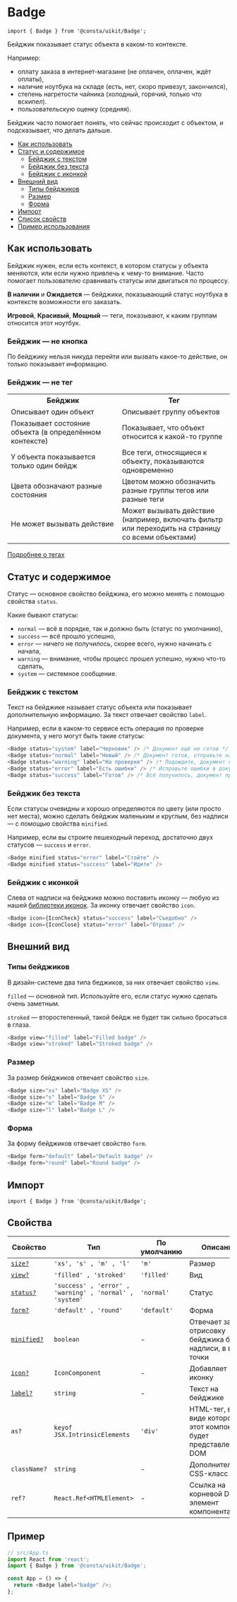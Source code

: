 
<!--info
description: Бейджик. Показывает статус процесса.
-->

# Badge

```tsx
import { Badge } from '@consta/uikit/Badge';
```

Бейджик показывает статус объекта в каком-то контексте.

Например:

- оплату заказа в интернет-магазине (не оплачен, оплачен, ждёт оплаты),
- наличие ноутбука на складе (есть, нет, скоро привезут, закончился),
- степень нагретости чайника (холодный, горячий, только что вскипел).
- пользовательскую оценку (средняя).

Бейджик часто помогает понять, что сейчас происходит с объектом, и подсказывает, что делать дальше.

- [Как использовать](#как-использовать)
- [Статус и содержимое](#статус-и-содержимое)
  - [Бейджик с текстом](#бейджик-с-текстом)
  - [Бейджик без текста](#бейджик-без-текста)
  - [Бейджик с иконкой](#бейджик-с-иконкой)
- [Внешний вид](#внешний-вид)
  - [Типы бейджиков](#типы-бейджиков)
  - [Размер](#размер)
  - [Форма](#форма)
- [Импорт](#импорт)
- [Список свойств](#свойства)
- [Пример использования](#пример)

## Как использовать

Бейджик нужен, если есть контекст, в котором статусы у объекта меняются,
или если нужно привлечь к чему-то внимание.
Часто помогает пользователю сравнивать статусы или двигаться по процессу.

<BadgeExampleUse />

**В наличии** и **Ожидается** — бейджики, показывающий статус ноутбука в контексте
возможности его заказать.

**Игровой**, **Красивый**, **Мощный** — теги, показывают, к каким группам относится этот ноутбук.

### Бейджик — не кнопка

По бейджику нельзя никуда перейти или вызвать какое-то действие,
он только показывает информацию.

### Бейджик — не тег

<table>
  <tr>
    <th width="50%">Бейджик</th>
    <th>Тег</th>
  </tr>
  <tr>
    <td>Описывает один объект</td>
    <td>Описывает группу объектов</td>
  </tr>
  <tr>
    <td>Показывает состояние объекта (в определённом контексте)</td>
    <td>Показывает, что объект относится к какой-то группе</td>
  </tr>
  <tr>
    <td>У объекта показывается только один бейдж</td>
    <td>Все теги, относящиеся к объекту, показываются одновременно</td>
  </tr>
  <tr>
    <td>Цвета обозначают разные состояния</td>
    <td>Цветом можно обозначить разные группы тегов или разные теги</td>
  </tr>
  <tr>
    <td>Не может вызывать действие</td>
    <td>
      Может вызывать действие (например, включать фильтр или переходить на страницу со всеми
      объектами)
    </td>
  </tr>
</table>

[Подробнее о тегах](?path=/docs/components-tag--playground)

## Статус и содержимое

Статус — основное свойство бейджика, его можно менять с помощью свойства `status`.

Какие бывают статусы:

- `normal` — всё в порядке, так и должно быть (статус по умолчанию),
- `success` — всё прошло успешно,
- `error` — ничего не получилось, скорее всего, нужно начинать с начала,
- `warning` — внимание, чтобы процесс прошел успешно, нужно что-то сделать,
- `system` — системное сообщение.

### Бейджик с текстом

Текст на бейджике называет статус объекта или показывает дополнительную информацию. За текст отвечает свойство `label`.

Например, если в каком-то сервисе есть операция по проверке документа,
у него могут быть такие статусы:

```ts
<Badge status="system" label="Черновик" /> /* Документ ещё не готов */
<Badge status="normal" label="Новый" /> /* Документ готов, отправьте на проверку */
<Badge status="warning" label="На проверке" /> /* Подождите, документ проверяется */
<Badge status="error" label="Есть ошибки" /> /* Исправьте ошибки в документе */
<Badge status="success" label="Готов" /> /* Всё получилось, документ проверен  */
```

<BadgeExampleStatus />

### Бейджик без текста

Если статусы очевидны и хорошо определяются по цвету (или просто нет места), можно
сделать бейджик маленьким и круглым, без надписи — с помощью свойства `minified`.

Например, если вы строите пешеходный переход, достаточно двух статусов — `success` и `error`.

```ts
<Badge minified status="error" label="Стойте" />
<Badge minified status="success" label="Идите" />
```

<BadgeExampleMinified />

### Бейджик с иконкой

Слева от надписи на бейджике можно поставить иконку — любую из нашей [библиотеки
иконок](?path=/story/components-icons--playground). За иконку отвечает свойство `icon`.

```ts
<Badge icon={IconCheck} status="success" label="Съедобно" />
<Badge icon={IconClose} status="error" label="Отрава" />
```

<BadgeExampleIcon />

## Внешний вид

### Типы бейджиков

В дизайн-системе два типа беджиков, за них отвечает свойство `view`.

`filled` — основной тип. Используйте его, если статус нужно сделать очень заметным.

`stroked` — второстепенный, такой бейдж не будет так сильно бросаться в глаза.

```ts
<Badge view="filled" label="Filled badge" />
<Badge view="stroked" label="Stroked badge" />
```

<BadgeExampleView />

### Размер

За размер бейджиков отвечает свойство `size`.

```ts
<Badge size="xs" label="Badge XS" />
<Badge size="s" label="Badge S" />
<Badge size="m" label="Badge M" />
<Badge size="l" label="Badge L" />
```

<BadgeExampleSize />

### Форма

За форму бейджиков отвечает свойство `form`.

```ts
<Badge form="default" label="Default badge" />
<Badge form="round" label="Round badge" />
```

<BadgeExampleForm />

## Импорт

```tsx
import { Badge } from '@consta/uikit/Badge';
```

## Свойства

| Свойство                          | Тип                                                     | По умолчанию | Описание                                                         |
| --------------------------------- | ------------------------------------------------------- | ------------ | ---------------------------------------------------------------- |
| [`size?`](#размер)                | `'xs', 's' , 'm' , 'l'`                                 | `'m'`        | Размер                                                           |
| [`view?`](#типы-бейджиков)        | `'filled' , 'stroked'`                                  | `'filled'`   | Вид                                                              |
| [`status?`](#статус-и-содержимое) | `'success' , 'error' , 'warning' , 'normal' , 'system'` | `'normal'`   | Статус                                                           |
| [`form?`](#форма)                 | `'default' , 'round'`                                   | `'default'`  | Форма                                                            |
| [`minified?`](#типы-бейджиков)    | `boolean`                                               | -            | Отвечает за отрисовку бейджика без надписи, в виде точки         |
| [`icon?`](#бейджик-с-иконкой)     | `IconComponent`                                         | -            | Добавляет иконку                                                 |
| [`label?`](#текст-на-бейджике)    | `string`                                                | -            | Текст на бейджике                                                |
| `as?`                             | `keyof JSX.IntrinsicElements`                           | `'div'`      | HTML-тег, в виде которого этот компонент будет представлен в DOM |
| `className?`                      | `string`                                                | -            | Дополнительный CSS-класс (mix)                                   |
| `ref?`                            | `React.Ref<HTMLElement>`                                | -            | Ссылка на корневой DOM-элемент компонента                        |

## Пример

```ts
// src/App.ts
import React from 'react';
import { Badge } from '@consta/uikit/Badge';

const App = () => {
  return <Badge label="badge" />;
};
```
